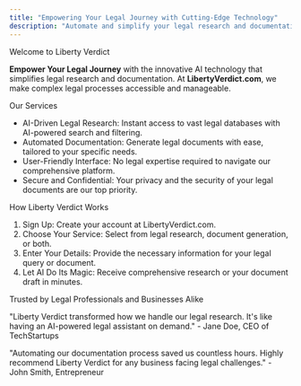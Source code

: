 ```yaml
---
title: "Empowering Your Legal Journey with Cutting-Edge Technology"
description: "Automate and simplify your legal research and documentation with AI-driven solutions from Liberty Verdict. Embrace the future of legal assistance today."
---
```


Welcome to Liberty Verdict


  **Empower Your Legal Journey** with the innovative AI technology that simplifies legal research and documentation. At **LibertyVerdict.com**, we make complex legal processes accessible and manageable.



Our Services

- AI-Driven Legal Research: Instant access to vast legal databases with AI-powered search and filtering.
- Automated Documentation: Generate legal documents with ease, tailored to your specific needs.
- User-Friendly Interface: No legal expertise required to navigate our comprehensive platform.
- Secure and Confidential: Your privacy and the security of your legal documents are our top priority.


How Liberty Verdict Works

1. Sign Up: Create your account at LibertyVerdict.com.
2. Choose Your Service: Select from legal research, document generation, or both.
3. Enter Your Details: Provide the necessary information for your legal query or document.
4. Let AI Do Its Magic: Receive comprehensive research or your document draft in minutes.


Trusted by Legal Professionals and Businesses Alike

"Liberty Verdict transformed how we handle our legal research. It's like having an AI-powered legal assistant on demand." - Jane Doe, CEO of TechStartups

"Automating our documentation process saved us countless hours. Highly recommend Liberty Verdict for any business facing legal challenges." - John Smith, Entrepreneur
